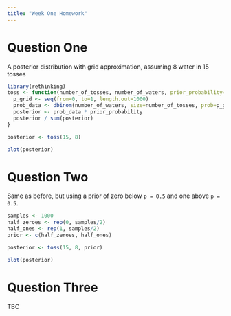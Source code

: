 ```yaml
---
title: "Week One Homework"
---
```



# Question One

A posterior distribution with grid approximation, assuming 8 water in 15 tosses

```r
library(rethinking)
toss <- function(number_of_tosses, number_of_waters, prior_probability=rep(1, 1000)) {
  p_grid <- seq(from=0, to=1, length.out=1000)
  prob_data <- dbinom(number_of_waters, size=number_of_tosses, prob=p_grid)
  posterior <- prob_data * prior_probability
  posterior / sum(posterior)
}

posterior <- toss(15, 8)

plot(posterior)
```

# Question Two

Same as before, but using a prior of zero below `p = 0.5` and one above `p = 0.5`.

```r
samples <- 1000
half_zeroes <- rep(0, samples/2)
half_ones <- rep(1, samples/2)
prior <- c(half_zeroes, half_ones)

posterior <- toss(15, 8, prior)

plot(posterior)
```

# Question Three

TBC



